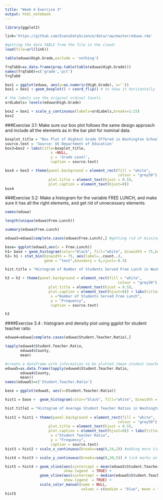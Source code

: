 ```yaml
---
title: "Week 4 Exercise 3"
output: html_notebook
---
```


```r
library(ggplot2)

link='https://github.com/EvansDataScience/data/raw/master/eduwa.rda'

#getting the data TABLE from the file in the cloud:
load(file=url(link))
```

```r
table(eduwa$High.Grade,exclude = 'nothing')
```

```r
frqTabO=as.data.frame(prop.table(table(eduwa$High.Grade)))
names(frqTabO)=c('grade','pct')
frqTabO
```


```r
box1 = ggplot(eduwa, aes(y=as.numeric(High.Grade), x='')) 
box1 = box1 + geom_boxplot() + coord_flip() # to show it horizontally

# the labels use the original ordinal levels
ordLabels= levels(eduwa$High.Grade)

box2 = box1 + scale_y_continuous(labels=ordLabels,breaks=1:15)
box2
```

###Exercise 3.1: Make sure our box plot follows the same design approach and include all the elements as in the bar plot for nominal data.

```r
boxplot_title = "Box Plot of Highest Grade Offered in Washington Schools"
source.text = 'Source: US Department of Education'
box3=box2 + labs(title=boxplot_title,
                     x =NULL, 
                     y = 'Grade Level',
                     caption = source.text)

box4 = box3 + theme(panel.background = element_rect(fill = "white",
                                                    colour = "grey50"),
                    plot.title = element_text(hjust = 0.5),
                    plot.caption = element_text(hjust=0))
box4
```


###Exercise 3.2:
Make a histogram for the variable FREE LUNCH, and make sure it has all the right elements, and get rid of unnecessary elements.

```r
names(eduwa)
```


```r
length(unique(eduwa$Free.Lunch))

summary(eduwa$Free.Lunch)
```

```r
eduwa3=eduwa[complete.cases(eduwa$Free.Lunch),] #getting rid of missings
```

```r

base= ggplot(eduwa3,aes(x = Free.Lunch))  
h1= base + geom_histogram(color="black", fill="white", binwidth = 75,boundary=0) #changing width
h2= h1 + stat_bin(binwidth = 75, aes(label=..count..), 
                  geom = "text",boundary = 0,vjust=-0.5)

hist.title = "Histogram of Number of Students Served Free Lunch in Washington Schools"

h3 = h2 + theme(panel.background = element_rect(fill = "white",
                                                    colour = "grey50"),
                    plot.title = element_text(hjust = 0.5),
                    plot.caption = element_text(hjust=0)) + labs(title=hist.title,
                     x ="Number of Students Served Free Lunch", 
                     y = "Frequency",
                     caption = source.text)

h3


```

####Exercise 3.4 : histogram and density plot using ggplot for student teacher ratio

```r
eduwa4=eduwa[complete.cases(eduwa$Student.Teacher.Ratio),]

tapply(eduwa4$Student.Teacher.Ratio, 
       eduwa4$County, 
       mean)
```

```r
#create a dataframe with information to be plotted (mean student teacher ratio by county)
eduwa5=as.data.frame(tapply(eduwa4$Student.Teacher.Ratio, 
       eduwa4$County, 
       mean))
names(eduwa5)=c('Student.Teacher.Ratio')


```

```r

base = ggplot(eduwa5, aes(x=Student.Teacher.Ratio)) 

hist1 = base +  geom_histogram(color="black", fill="white", binwidth = 2 ,boundary=0)

hist.title2 = "Histogram of Average Student Teacher Ratios in Washington Counties"
  
hist2 = hist1 + theme(panel.background = element_rect(fill = "white",
                                                    colour = "grey50"),
                    plot.title = element_text(hjust = 0.5),
                    plot.caption = element_text(hjust=0)) + labs(title=hist.title2,
                     x ="Student Teacher Ratio", 
                     y = "Frequency",
                     caption = source.text)
hist3 = hist2 + scale_x_continuous(breaks=seq(0,24,2)) #adding more tick marks on the x axis

hist4 = hist3 + scale_y_continuous(breaks=seq(0,20,5)) # tick marks on y axis

hist5 = hist4 + geom_vline(aes(xintercept = mean(eduwa5$Student.Teacher.Ratio),colour="mean"),
                           show.legend  = TRUE) +
                geom_vline(aes(xintercept = median(eduwa5$Student.Teacher.Ratio),colour="median"),
                           show.legend  = TRUE) + 
                scale_color_manual(name = NULL, 
                                   values = c(median = "blue", mean = "red"))
hist5

```

